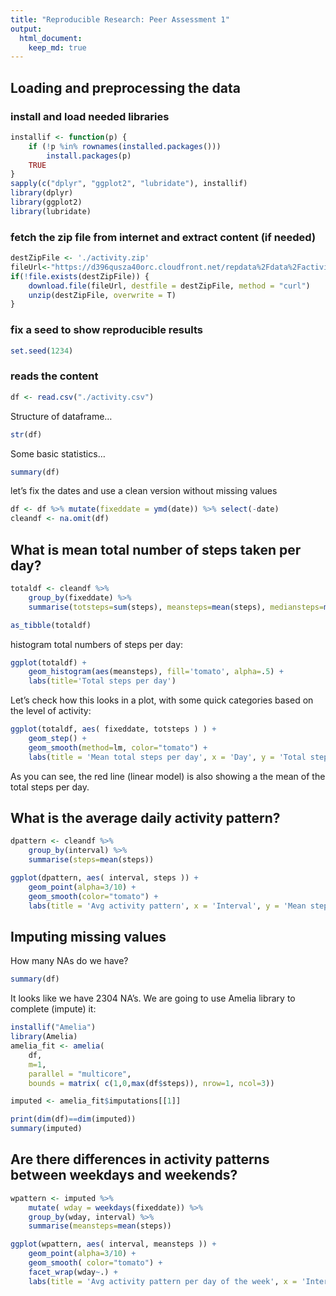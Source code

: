 ```yaml
---
title: "Reproducible Research: Peer Assessment 1"
output: 
  html_document:
    keep_md: true
---
```



## Loading and preprocessing the data

### install and load needed libraries
```r
installif <- function(p) {
    if (!p %in% rownames(installed.packages()))
        install.packages(p)
    TRUE
}
sapply(c("dplyr", "ggplot2", "lubridate"), installif)
library(dplyr)
library(ggplot2)
library(lubridate)
```

### fetch the zip file from internet and extract content (if needed)

```r
destZipFile <- './activity.zip'
fileUrl<-"https://d396qusza40orc.cloudfront.net/repdata%2Fdata%2Factivity.zip"
if(!file.exists(destZipFile)) {
    download.file(fileUrl, destfile = destZipFile, method = "curl")
    unzip(destZipFile, overwrite = T)
}
```

### fix a seed to show reproducible results
```r
set.seed(1234)
```

### reads the content
```r
df <- read.csv("./activity.csv")
```

Structure of dataframe...
```r
str(df)
```
Some basic statistics...
```r
summary(df)
```

let's fix the dates and use a clean version without missing values
```r
df <- df %>% mutate(fixeddate = ymd(date)) %>% select(-date)
cleandf <- na.omit(df)

```

## What is mean total number of steps taken per day?
```r

totaldf <- cleandf %>% 
    group_by(fixeddate) %>% 
    summarise(totsteps=sum(steps), meansteps=mean(steps), mediansteps=median(steps))

as_tibble(totaldf)
```
histogram total numbers of steps per day:
```r
ggplot(totaldf) + 
    geom_histogram(aes(meansteps), fill='tomato', alpha=.5) + 
    labs(title='Total steps per day')
```

Let's check how this looks in a plot, with some quick categories based on the level of activity:
```r
ggplot(totaldf, aes( fixeddate, totsteps ) ) + 
    geom_step() + 
    geom_smooth(method=lm, color="tomato") +
    labs(title = 'Mean total steps per day', x = 'Day', y = 'Total steps') 
```

As you can see, the red line (linear model) is also showing a the mean of the total steps per day.

## What is the average daily activity pattern?

```r

dpattern <- cleandf %>% 
    group_by(interval) %>% 
    summarise(steps=mean(steps))

ggplot(dpattern, aes( interval, steps )) + 
    geom_point(alpha=3/10) + 
    geom_smooth(color="tomato") +
    labs(title = 'Avg activity pattern', x = 'Interval', y = 'Mean steps') 

```

## Imputing missing values

How many NAs do we have?
```r
summary(df)
```
It looks like we have 2304 NA's. We are going to use Amelia library to complete (impute) it:
```r
installif("Amelia")
library(Amelia)
amelia_fit <- amelia(
    df, 
    m=1, 
    parallel = "multicore", 
    bounds = matrix( c(1,0,max(df$steps)), nrow=1, ncol=3))

imputed <- amelia_fit$imputations[[1]]

print(dim(df)==dim(imputed))
summary(imputed)
```

## Are there differences in activity patterns between weekdays and weekends?

```r
wpattern <- imputed %>% 
    mutate( wday = weekdays(fixeddate)) %>%
    group_by(wday, interval) %>% 
    summarise(meansteps=mean(steps))

ggplot(wpattern, aes( interval, meansteps )) + 
    geom_point(alpha=3/10) + 
    geom_smooth( color="tomato") +
    facet_wrap(wday~.) +
    labs(title = 'Avg activity pattern per day of the week', x = 'Interval', y = 'Mean steps') 

```
